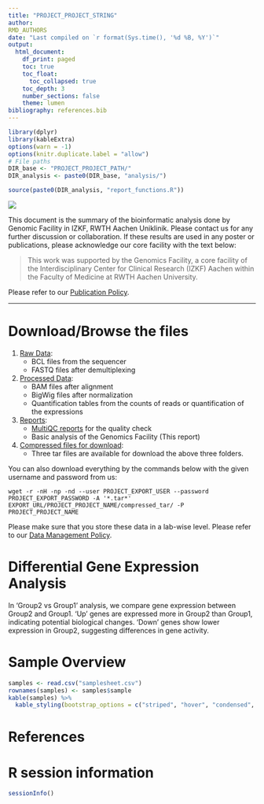 ```yaml
---
title: "PROJECT_PROJECT_STRING"
author: 
RMD_AUTHORS
date: "Last compiled on `r format(Sys.time(), '%d %B, %Y')`"
output:
  html_document:
    df_print: paged
    toc: true
    toc_float:
      toc_collapsed: true
    toc_depth: 3
    number_sections: false
    theme: lumen
bibliography: references.bib
---
```


```r
library(dplyr)
library(kableExtra)
options(warn = -1)
options(knitr.duplicate.label = "allow")
# File paths
DIR_base <- "PROJECT_PROJECT_PATH/"
DIR_analysis <- paste0(DIR_base, "analysis/")

source(paste0(DIR_analysis, "report_functions.R"))
```

![](RMD_INSTITUTE_LOGO)

This document is the summary of the bioinformatic analysis done by Genomic Facility in IZKF, RWTH Aachen Uniklinik. Please contact us for any further discussion or collaboration. If these results are used in any poster or publications, please acknowledge our core facility with the text below:

> This work was supported by the Genomics Facility, a core facility of the Interdisciplinary Center for Clinical Research (IZKF) Aachen within the Faculty of Medicine at RWTH Aachen University.

Please refer to our [Publication Policy](https://genomics.rwth-aachen.de/services/publication-policy/).

***

# Download/Browse the files

1. [Raw Data](EXPORT_URL/PROJECT_PROJECT_NAME/1_Raw_data): 
    * BCL files from the sequencer
    * FASTQ files after demultiplexing
2. [Processed Data](EXPORT_URL/PROJECT_PROJECT_NAME/2_Processed_data): 
    * BAM files after alignment
    * BigWig files after normalization
    * Quantification tables from the counts of reads or quantification of the expressions
3. [Reports](EXPORT_URL/PROJECT_PROJECT_NAME/3_Reports):
    * [MultiQC reports](EXPORT_URL/PROJECT_PROJECT_NAME/3_Reports/multiqc/multiqc_report.html) for the quality check
    * Basic analysis of the Genomics Facility (This report)
4. [Compressed files for download](EXPORT_URL/PROJECT_PROJECT_NAME/compressed_tar/):
    * Three tar files are available for download the above three folders.
  
You can also download everything by the commands below with the given username and password from us:

```
wget -r -nH -np -nd --user PROJECT_EXPORT_USER --password PROJECT_EXPORT_PASSWORD -A '*.tar*' EXPORT_URL/PROJECT_PROJECT_NAME/compressed_tar/ -P PROJECT_PROJECT_NAME
```

Please make sure that you store these data in a lab-wise level. Please refer to our [Data Management Policy](https://genomics.rwth-aachen.de/services/data-management-policy/).

\textcolor{red}{Your data will be deleted according to this policy automatically. Please download everything.}


# Differential Gene Expression Analysis

In 'Group2 vs Group1' analysis, we compare gene expression between Group2 and Group1. 'Up' genes are expressed more in Group2 than Group1, indicating potential biological changes. 'Down' genes show lower expression in Group2, suggesting differences in gene activity.

<!-- INSERTING POINT -->

# Sample Overview

```r
samples <- read.csv("samplesheet.csv")
rownames(samples) <- samples$sample
kable(samples) %>%
  kable_styling(bootstrap_options = c("striped", "hover", "condensed", "responsive"), full_width = FALSE)
```

# References

<div id="refs"></div>


# R session information

```r
sessionInfo()
```